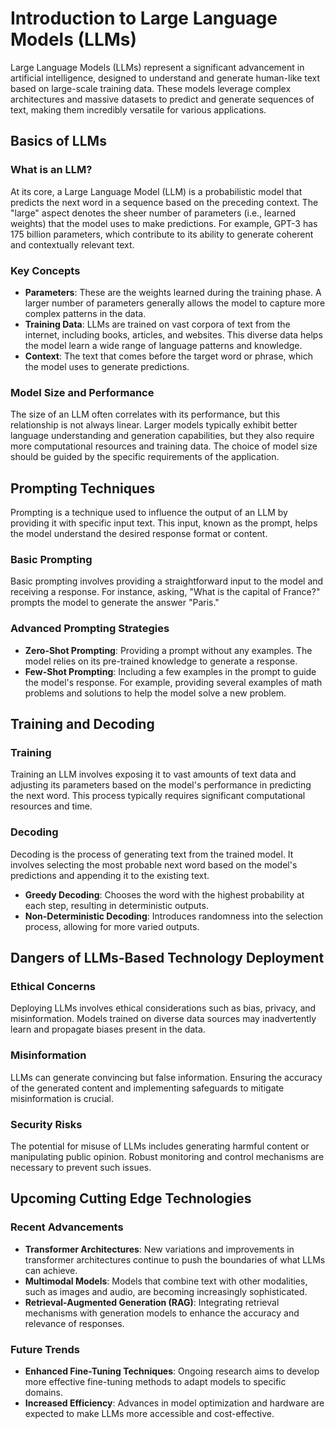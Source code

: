 # Introduction to Large Language Models (LLMs)

Large Language Models (LLMs) represent a significant advancement in artificial intelligence, designed to understand and generate human-like text based on large-scale training data. These models leverage complex architectures and massive datasets to predict and generate sequences of text, making them incredibly versatile for various applications.

## Basics of LLMs

### What is an LLM?

At its core, a Large Language Model (LLM) is a probabilistic model that predicts the next word in a sequence based on the preceding context. The "large" aspect denotes the sheer number of parameters (i.e., learned weights) that the model uses to make predictions. For example, GPT-3 has 175 billion parameters, which contribute to its ability to generate coherent and contextually relevant text.

### Key Concepts

- **Parameters**: These are the weights learned during the training phase. A larger number of parameters generally allows the model to capture more complex patterns in the data.
- **Training Data**: LLMs are trained on vast corpora of text from the internet, including books, articles, and websites. This diverse data helps the model learn a wide range of language patterns and knowledge.
- **Context**: The text that comes before the target word or phrase, which the model uses to generate predictions.

### Model Size and Performance

The size of an LLM often correlates with its performance, but this relationship is not always linear. Larger models typically exhibit better language understanding and generation capabilities, but they also require more computational resources and training data. The choice of model size should be guided by the specific requirements of the application.

## Prompting Techniques

Prompting is a technique used to influence the output of an LLM by providing it with specific input text. This input, known as the prompt, helps the model understand the desired response format or content.

### Basic Prompting

Basic prompting involves providing a straightforward input to the model and receiving a response. For instance, asking, "What is the capital of France?" prompts the model to generate the answer "Paris."

### Advanced Prompting Strategies

- **Zero-Shot Prompting**: Providing a prompt without any examples. The model relies on its pre-trained knowledge to generate a response.
- **Few-Shot Prompting**: Including a few examples in the prompt to guide the model's response. For example, providing several examples of math problems and solutions to help the model solve a new problem.

## Training and Decoding

### Training

Training an LLM involves exposing it to vast amounts of text data and adjusting its parameters based on the model's performance in predicting the next word. This process typically requires significant computational resources and time.

### Decoding

Decoding is the process of generating text from the trained model. It involves selecting the most probable next word based on the model's predictions and appending it to the existing text.

- **Greedy Decoding**: Chooses the word with the highest probability at each step, resulting in deterministic outputs.
- **Non-Deterministic Decoding**: Introduces randomness into the selection process, allowing for more varied outputs.

## Dangers of LLMs-Based Technology Deployment

### Ethical Concerns

Deploying LLMs involves ethical considerations such as bias, privacy, and misinformation. Models trained on diverse data sources may inadvertently learn and propagate biases present in the data.

### Misinformation

LLMs can generate convincing but false information. Ensuring the accuracy of the generated content and implementing safeguards to mitigate misinformation is crucial.

### Security Risks

The potential for misuse of LLMs includes generating harmful content or manipulating public opinion. Robust monitoring and control mechanisms are necessary to prevent such issues.

## Upcoming Cutting Edge Technologies

### Recent Advancements

- **Transformer Architectures**: New variations and improvements in transformer architectures continue to push the boundaries of what LLMs can achieve.
- **Multimodal Models**: Models that combine text with other modalities, such as images and audio, are becoming increasingly sophisticated.
- **Retrieval-Augmented Generation (RAG)**: Integrating retrieval mechanisms with generation models to enhance the accuracy and relevance of responses.

### Future Trends

- **Enhanced Fine-Tuning Techniques**: Ongoing research aims to develop more effective fine-tuning methods to adapt models to specific domains.
- **Increased Efficiency**: Advances in model optimization and hardware are expected to make LLMs more accessible and cost-effective.